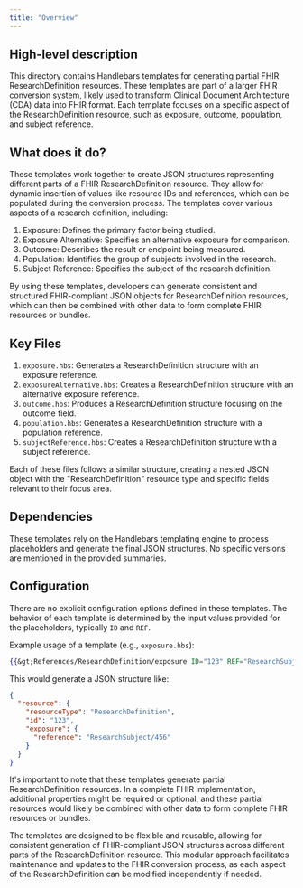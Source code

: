 ```yaml
---
title: "Overview"
---
```


## High-level description
This directory contains Handlebars templates for generating partial FHIR ResearchDefinition resources. These templates are part of a larger FHIR conversion system, likely used to transform Clinical Document Architecture (CDA) data into FHIR format. Each template focuses on a specific aspect of the ResearchDefinition resource, such as exposure, outcome, population, and subject reference.

## What does it do?
These templates work together to create JSON structures representing different parts of a FHIR ResearchDefinition resource. They allow for dynamic insertion of values like resource IDs and references, which can be populated during the conversion process. The templates cover various aspects of a research definition, including:

1. Exposure: Defines the primary factor being studied.
2. Exposure Alternative: Specifies an alternative exposure for comparison.
3. Outcome: Describes the result or endpoint being measured.
4. Population: Identifies the group of subjects involved in the research.
5. Subject Reference: Specifies the subject of the research definition.

By using these templates, developers can generate consistent and structured FHIR-compliant JSON objects for ResearchDefinition resources, which can then be combined with other data to form complete FHIR resources or bundles.

## Key Files
1. `exposure.hbs`: Generates a ResearchDefinition structure with an exposure reference.
2. `exposureAlternative.hbs`: Creates a ResearchDefinition structure with an alternative exposure reference.
3. `outcome.hbs`: Produces a ResearchDefinition structure focusing on the outcome field.
4. `population.hbs`: Generates a ResearchDefinition structure with a population reference.
5. `subjectReference.hbs`: Creates a ResearchDefinition structure with a subject reference.

Each of these files follows a similar structure, creating a nested JSON object with the "ResearchDefinition" resource type and specific fields relevant to their focus area.

## Dependencies
These templates rely on the Handlebars templating engine to process placeholders and generate the final JSON structures. No specific versions are mentioned in the provided summaries.

## Configuration
There are no explicit configuration options defined in these templates. The behavior of each template is determined by the input values provided for the placeholders, typically `ID` and `REF`.

Example usage of a template (e.g., `exposure.hbs`):

```handlebars
{{&gt;References/ResearchDefinition/exposure ID="123" REF="ResearchSubject/456"}}
```

This would generate a JSON structure like:

```json
{
  "resource": {
    "resourceType": "ResearchDefinition",
    "id": "123",
    "exposure": {
      "reference": "ResearchSubject/456"
    }
  }
}
```

It's important to note that these templates generate partial ResearchDefinition resources. In a complete FHIR implementation, additional properties might be required or optional, and these partial resources would likely be combined with other data to form complete FHIR resources or bundles.

The templates are designed to be flexible and reusable, allowing for consistent generation of FHIR-compliant JSON structures across different parts of the ResearchDefinition resource. This modular approach facilitates maintenance and updates to the FHIR conversion process, as each aspect of the ResearchDefinition can be modified independently if needed.